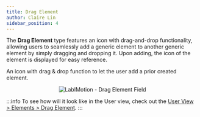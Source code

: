 ```yaml
---
title: Drag Element
author: Claire Lin
sidebar_position: 4
---
```



<Reader text="Designer" />

The **Drag Element** type features an icon with drag-and-drop functionality, allowing users to seamlessly add a generic element to another generic element by simply dragging and dropping it. Upon adding, the icon of the element is displayed for easy reference.

An icon with drag & drop function to let the user add a prior created element.

<p align="center">
  <img src={dragElement} alt="LabIMotion - Drag Element Field" />
</p>

:::info
To see how will it look like in the User view, check out the [User View > Elements > Drag Element](/docs/labimotion/guides/user/elements/drag-element).
:::
